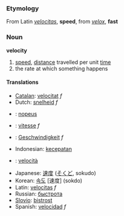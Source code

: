===Etymology===
From Latin ''[[velocitas]]'', '''speed''', from ''[[velox]]'', '''fast'''

===Noun===
'''velocity'''
#[[speed]], [[distance]] travelled per unit [[time]] 
#the rate at which something happens

====Translations====

*[[Catalan]]: [[velocitat]] ''f''
*Dutch: [[snelheid]] ''f''
*{{msg:fi}}: [[nopeus]]
*{{msg:fr}}: [[vitesse]] ''f''
*{{msg:de}}: [[Geschwindigkeit]] ''f''
*Indonesian: [[cepat|kecepatan]]
*{{msg:it}}: [[velocità]]
*Japanese: [[速度]] ([[そくど]], sokudo)
*Korean: [[속도]] [速度] (sokdo)
*Latin: [[velocitas]] ''f''
*Russian: [[быстрота]]
*[[Slovio]]: [[bistrost]]
*Spanish: [[velocidad]] ''f''